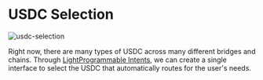 # USDC Selection

![usdc-selection](/usdc-selection.png)

Right now, there are many types of USDC across many different bridges and chains.
Through [LightProgrammable Intents](/light-programmable-intents), we can create a single interface to select the USDC that automatically routes for the user's needs.
